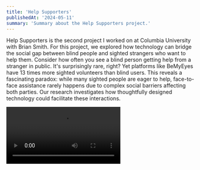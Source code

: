 ```yaml
---
title: 'Help Supporters'
publishedAt: '2024-05-11'
summary: 'Summary about the Help Supporters project.'
---
```


Help Supporters is the second project I worked on at Columbia University with Brian Smith. For this project, we explored how technology can bridge the social gap between blind people and sighted strangers who want to help them. Consider how often you see a blind person getting help from a stranger in public. It's surprisingly rare, right? Yet platforms like BeMyEyes have 13 times more sighted volunteers than blind users. This reveals a fascinating paradox: while many sighted people are eager to help, face-to-face assistance rarely happens due to complex social barriers affecting both parties. Our research investigates how thoughtfully designed technology could facilitate these interactions.

<Video src="/help_supporters/help_supporters_presentation.mp4" />

## The Challenge of Public Space Assistance

The paradox of public assistance for blind and low-vision (BLV) individuals presents a compelling challenge in accessibility research. While many sighted people are eager to help BLV individuals—as evidenced by platforms like BeMyEyes, which has thirteen times more sighted volunteers than BLV users—face-to-face assistance in public spaces remains surprisingly rare. This disconnect stems not from technological limitations but from complex social barriers affecting both parties. BLV individuals often experience anxiety about approaching and asking strangers for help, while sighted people frequently struggle with uncertainty about when and how to offer assistance. Even when help does occur, both parties face significant challenges in effective communication and boundary respect.

## Project Overview and Research Goals

We explored innovative technological approaches to facilitate face-to-face help between BLV and sighted strangers by systematically investigating the entire help process. Through extensive mixed-ability research-through-design methodology, we developed and evaluated four distinct prototypes that address different aspects of help interactions. Our approach recognizes that successful assistance comprises two critical phases: the connection phase, where help is initially sought and offered, and the collaboration phase, where aid is actively provided.

The research specifically aimed to answer four crucial questions: how technology should facilitate the initial connection between BLV and sighted individuals, what information should be exchanged during this connection, what types of information should be provided during the actual helping process, and how this information should be presented to maximize effectiveness while maintaining social comfort.

## Connection Phase Approaches

The Person-Finder Glasses represent our first approach to facilitating initial connections between BLV individuals and potential helpers. This HoloLens-based solution empowers BLV users with unprecedented agency in locating potential helpers in their environment. The system employs sophisticated computer vision technology to detect nearby individuals and provides audio cues that guide BLV users toward them. The audio feedback system is designed to support natural walking patterns and appropriate social distance maintenance, enabling more confident and socially acceptable approaches to potential helpers.

<Image 
  src="/help_supporters/person_finder_glasses.png"
  alt="'Person-Finder Glasses prototype"
  width={800}
  height={600}
  caption="The Person-Finder Glasses helping a BLV user locate and greet people in a public space, shown from side view (left) with auditory cues and overhead plan view (right) illustrating person detection."
/>

The Volunteer Platform takes a fundamentally different approach to the connection challenge. This mobile application creates a structured environment for matching BLV users with nearby sighted volunteers. The platform allows BLV users to articulate specific needs, time requirements, and preferences, while sighted volunteers can indicate their availability, experience level, and location. This system addresses social anxiety in both direct approaches and unsolicited help offers by creating a mutually consensual framework for assistance.

## Collaboration Phase Approaches

The Pictorial Display prototype represents a novel approach to improving help quality once a connection is established. This wearable screen, mounted on the BLV user's chest, displays real-time guidance using carefully designed Bitmoji illustrations. The system serves multiple purposes: it provides immediate feedback to sighted helpers about their assistance techniques, creates a more lighthearted atmosphere during interactions, and helps establish clear communication protocols. The visual messaging system was designed to be informative and socially acceptable, with content carefully calibrated to maintain the dignity of both parties.

The Vague Directions Flagger addresses the common problem of imprecise or visually dependent language in help situations. This smartphone application actively monitors sighted helpers' speech in real-time, employing sophisticated natural language processing to identify potentially problematic phrases or descriptions. When vague or confusing language is detected, the system suggests more specific alternatives to the sighted helper. This approach allows for immediate correction of common communication issues while avoiding public embarrassment or disruption of social interaction.

## Technical Implementation

The Person-Finder Glasses prototype is built on Microsoft HoloLens (first-gen) using Unity's development framework. It leverages Microsoft's Holographic Face Tracking API for real-time face detection and processing. The system implements a spatial audio framework for directional guidance, with carefully calibrated feedback algorithms that account for natural walking patterns and maintain appropriate social distances through continuous monitoring. For the Volunteer Platform, it is deployed as a React.js web application with mobile-first responsive design principles. Its core functionality revolves around a real-time location-based matching engine that connects users based on their stored profiles and preferences. The platform features an accessibility-focused UI and implements secure communication channels between matched users.

Running on a custom HTML and JavaScript dashboard, the Pictorial Display implementation centers on a wearable smartphone interface that integrates Bitmoji for dynamic visual feedback. It includes a real-time message selection algorithm and remote control capabilities for study facilitators, with display parameters optimized for public visibility. Designed as a React.js mobile application, the Vague Directions Flagger processes speech input in real time and employs natural language processing to identify vague directional terms, matching them against a comprehensive phrase database. The system delivers private feedback through a context-aware suggestion engine.

## Study Design

Our evaluation involved a carefully designed mixed-ability study with 20 participants, evenly split between BLV individuals with varying levels of visual impairment and sighted university students. The study methodology was structured to gather comprehensive data about the prototypes' technical effectiveness and impact on social interaction dynamics.

Each two-hour study session paired BLV and sighted participants to test all four prototypes in realistic public spaces, including building lobbies, lounges, and cafes. The study began with detailed pre-study interviews about past help experiences, followed by carefully structured prototype testing sessions. The testing phase employed Wizard-of-Oz techniques where necessary to ensure consistent functionality while gathering authentic interaction data.

The study environment selection was intentionally varied to capture data about how the prototypes performed in different social and physical contexts. Experimenters coordinated the interactions throughout the sessions, maintaining careful control over testing conditions while allowing natural interaction patterns to emerge.

## Connection Phase Insights

The study revealed a strong preference among BLV and sighted participants for the app-based Volunteer Platform over the Person-Finder Glasses. This preference was primarily driven by the platform's ability to reduce social pressure through discrete interaction options. Potential helpers particularly valued the ability to decline requests without direct confrontation, while BLV users appreciated the ability to review helper profiles before initiating contact.

<Gif src="/help_supporters/help_supporters_interactions.gif" alt="Description" caption="" />

The research uncovered essential insights about information preferences during the connection phase. BLV users particularly emphasized the importance of knowing potential helpers' experience with BLV individuals, with some explicitly preferring female helpers for comfort and safety reasons. Both groups stressed the importance of understanding each other's availability and knowledge level before initiating help interactions.

## Collaboration Phase Insights

During the collaboration phase, sighted helpers showed a strong appreciation for specific corrections about their language and directions, finding the visual examples through Bitmoji illustrations especially effective. Content that helped them empathize with BLV experiences proved crucial for improving assistance quality. A notable finding was that while helpers wanted validation of their performance, they strongly preferred to receive feedback about mistakes privately.

The study revealed complex interactions between eye contact, environmental awareness, and information display. Sighted helpers needed to maintain eye contact while simultaneously viewing their surroundings and any supplementary information provided by the help supporters. This balance proved crucial for successful interactions and influenced preferences for information display methods.

<Image 
  src="/help_supporters/interdependence_framwork.png"
  alt="'Person-Finder Glasses prototype"
  width={800}
  height={600}
  caption="A diagram showing how assistive technology enables interaction between BLV and sighted individuals through three phases: interdependence, connection, and collaboration."
/>

## Broader Implications

The findings from this research have significant implications for the design of assistive technologies that aim to facilitate social interaction. The success of the platform-based approach suggests that technological interventions in social assistance should focus on creating structured environments for interaction while maintaining user autonomy and dignity. This research also demonstrates the importance of considering technical and social aspects in assistive technology design. The most successful prototypes balanced practical functionality with social acceptability, suggesting a framework for future developments in this field. We remain steadfast in understanding how technology can bridge social gaps while respecting and enhancing human interaction patterns. As cities and public spaces become increasingly complex, the role of such supportive technologies in facilitating inclusive social interaction becomes increasingly crucial.